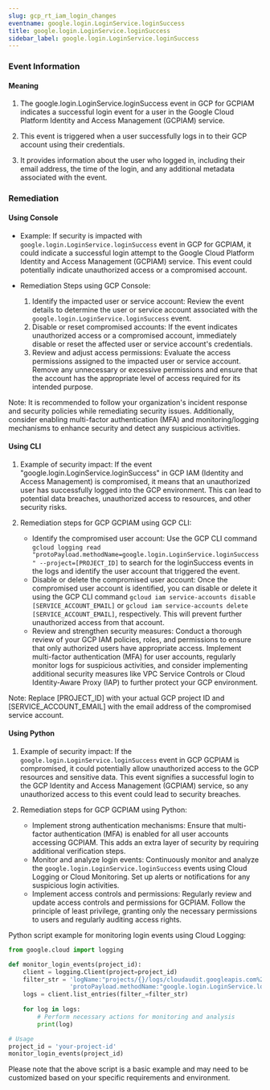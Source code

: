 ```yaml
--- 
slug: gcp_rt_iam_login_changes
eventname: google.login.LoginService.loginSuccess
title: google.login.LoginService.loginSuccess
sidebar_label: google.login.LoginService.loginSuccess
---
```

                       
### Event Information

#### Meaning

1. The google.login.LoginService.loginSuccess event in GCP for GCPIAM indicates a successful login event for a user in the Google Cloud Platform Identity and Access Management (GCPIAM) service.

2. This event is triggered when a user successfully logs in to their GCP account using their credentials.

3. It provides information about the user who logged in, including their email address, the time of the login, and any additional metadata associated with the event.

### Remediation

#### Using Console

- Example: If security is impacted with `google.login.LoginService.loginSuccess` event in GCP for GCPIAM, it could indicate a successful login attempt to the Google Cloud Platform Identity and Access Management (GCPIAM) service. This event could potentially indicate unauthorized access or a compromised account.

- Remediation Steps using GCP Console:
  1. Identify the impacted user or service account: Review the event details to determine the user or service account associated with the `google.login.LoginService.loginSuccess` event.
  2. Disable or reset compromised accounts: If the event indicates unauthorized access or a compromised account, immediately disable or reset the affected user or service account's credentials.
  3. Review and adjust access permissions: Evaluate the access permissions assigned to the impacted user or service account. Remove any unnecessary or excessive permissions and ensure that the account has the appropriate level of access required for its intended purpose.

Note: It is recommended to follow your organization's incident response and security policies while remediating security issues. Additionally, consider enabling multi-factor authentication (MFA) and monitoring/logging mechanisms to enhance security and detect any suspicious activities.

#### Using CLI

1. Example of security impact: If the event "google.login.LoginService.loginSuccess" in GCP IAM (Identity and Access Management) is compromised, it means that an unauthorized user has successfully logged into the GCP environment. This can lead to potential data breaches, unauthorized access to resources, and other security risks.

2. Remediation steps for GCP GCPIAM using GCP CLI:
   - Identify the compromised user account: Use the GCP CLI command `gcloud logging read "protoPayload.methodName=google.login.LoginService.loginSuccess" --project=[PROJECT_ID]` to search for the loginSuccess events in the logs and identify the user account that triggered the event.
   - Disable or delete the compromised user account: Once the compromised user account is identified, you can disable or delete it using the GCP CLI command `gcloud iam service-accounts disable [SERVICE_ACCOUNT_EMAIL]` or `gcloud iam service-accounts delete [SERVICE_ACCOUNT_EMAIL]`, respectively. This will prevent further unauthorized access from that account.
   - Review and strengthen security measures: Conduct a thorough review of your GCP IAM policies, roles, and permissions to ensure that only authorized users have appropriate access. Implement multi-factor authentication (MFA) for user accounts, regularly monitor logs for suspicious activities, and consider implementing additional security measures like VPC Service Controls or Cloud Identity-Aware Proxy (IAP) to further protect your GCP environment.

Note: Replace [PROJECT_ID] with your actual GCP project ID and [SERVICE_ACCOUNT_EMAIL] with the email address of the compromised service account.

#### Using Python

1. Example of security impact: If the `google.login.LoginService.loginSuccess` event in GCP GCPIAM is compromised, it could potentially allow unauthorized access to the GCP resources and sensitive data. This event signifies a successful login to the GCP Identity and Access Management (GCPIAM) service, so any unauthorized access to this event could lead to security breaches.

2. Remediation steps for GCP GCPIAM using Python:
   - Implement strong authentication mechanisms: Ensure that multi-factor authentication (MFA) is enabled for all user accounts accessing GCPIAM. This adds an extra layer of security by requiring additional verification steps.
   - Monitor and analyze login events: Continuously monitor and analyze the `google.login.LoginService.loginSuccess` events using Cloud Logging or Cloud Monitoring. Set up alerts or notifications for any suspicious login activities.
   - Implement access controls and permissions: Regularly review and update access controls and permissions for GCPIAM. Follow the principle of least privilege, granting only the necessary permissions to users and regularly auditing access rights.

Python script example for monitoring login events using Cloud Logging:

```python
from google.cloud import logging

def monitor_login_events(project_id):
    client = logging.Client(project=project_id)
    filter_str = 'logName:"projects/{}/logs/cloudaudit.googleapis.com%2Factivity" ' \
                 'protoPayload.methodName:"google.login.LoginService.loginSuccess"'.format(project_id)
    logs = client.list_entries(filter_=filter_str)
    
    for log in logs:
        # Perform necessary actions for monitoring and analysis
        print(log)

# Usage
project_id = 'your-project-id'
monitor_login_events(project_id)
```

Please note that the above script is a basic example and may need to be customized based on your specific requirements and environment.


 